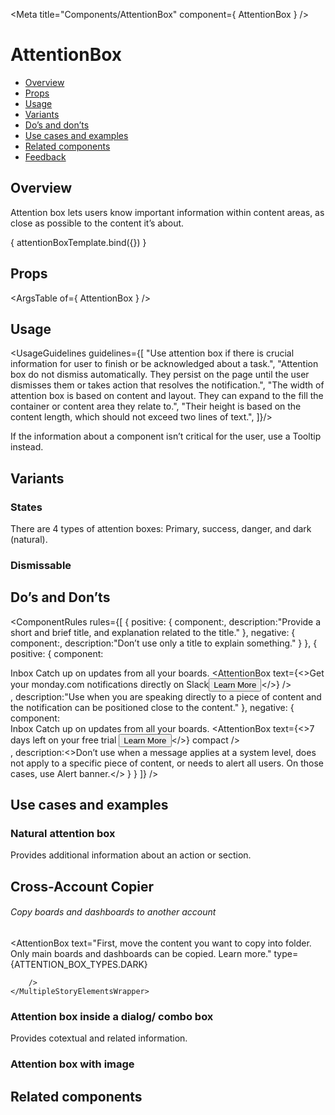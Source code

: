 
<Meta
  title="Components/AttentionBox"
  component={ AttentionBox }
/>

<!--- Component template -->


<!--- Component documentation -->

# AttentionBox
- [Overview](#overview)
- [Props](#props)
- [Usage](#usage)
- [Variants](#variants)
- [Do’s and don’ts](#dos-and-donts)
- [Use cases and examples](#use-cases-and-examples)
- [Related components](#related-components)
- [Feedback](#feedback)

## Overview
Attention box lets users know important information within content areas, as close as possible to the content it’s about.

<Canvas>
  <Story name="Overview"
         args={ {title: "Attention box title", text: "Studies show that 100% of people who celebrate birthdays, will eventually die.", componentClassName: "box"} }>
    { attentionBoxTemplate.bind({}) }
  </Story>
</Canvas>

## Props
<ArgsTable of={ AttentionBox } />

## Usage
<UsageGuidelines guidelines={[
  "Use attention box if there is crucial information for user to finish or be acknowledged about a task.",
  "Attention box do not dismiss automatically. They persist on the page until the user dismisses them or takes action that resolves the notification.",
  "The width of attention box is based on content and layout. They can expand to the fill the container or content area they relate to.",
  "Their height is based on the content length, which should not exceed two lines of text.",
]}/>

<Tip title="Check yourself">If the information about a component isn’t critical for the user, use a Tooltip instead.</Tip>

## Variants
### States
There are 4 types of attention boxes: Primary, success, danger, and dark (natural).
<Canvas>
  <Story name="States">
    <MultipleStoryElementsWrapper className="monday-style-attention-box_column-wrapper">
      <AttentionBox title="Primary" text="Lorem Ipsum is simply dummy text of the printing and typesetting industry." componentClassName="box" />
      <AttentionBox title="Success" text="Lorem Ipsum is simply dummy text of the printing and typesetting industry." type={ATTENTION_BOX_TYPES.SUCCESS} componentClassName="box" />
      <AttentionBox title="Danger" text="Lorem Ipsum is simply dummy text of the printing and typesetting industry." type={ATTENTION_BOX_TYPES.DANGER} componentClassName="box" />
      <AttentionBox title="Dark" text="Lorem Ipsum is simply dummy text of the printing and typesetting industry." type={ATTENTION_BOX_TYPES.DARK} componentClassName="box" />
    </MultipleStoryElementsWrapper>
</Story>
</Canvas>

### Dismissable 
<Canvas>
  <Story name="Dismissable ">
    <AttentionBox title="Regular attention box" text="Dismissable attention box with two lines of content." onClose componentClassName="box" />
    <AttentionBox text="Attention box in compact mode" onClose compact componentClassName="box" />
  </Story>
</Canvas>

## Do’s and Don’ts
<ComponentRules
  rules={[
    {
      positive: {
        component:<AttentionBox title="Attention box title" text="Studies show that 100% of people who celebrate birthdays, will eventually die." componentClassName="box"/>,
        description:"Provide a short and brief title, and explanation related to the title."
      },
      negative: {
        component:<AttentionBox title="Attention box title" />,
        description:"Don’t use only a title to explain something."
      }
    },
    {
      positive: {
        component:
          <div>
            <span className="monday-style-attention-box_title">Inbox</span>
            <span className="monday-style-attention-box_text" >Catch up on updates from all your boards.</span>
            <AttentionBox text={<>Get your monday.com notifications directly on Slack<Button size={Button.sizes.SMALL}>Learn More</Button></>}  />
          </div>,
        description:"Use when you are speaking directly to a piece of content and the notification can be positioned close to the content."
      },
      negative: {
        component:
          <div>
            <span className="monday-style-attention-box_title">Inbox</span>
            <span className="monday-style-attention-box_text" >Catch up on updates from all your boards.</span>
            <AttentionBox text={<>7 days left on your free trial <Button size={Button.sizes.SMALL}>Learn More</Button></>} compact />
          </div>,
        description:<>Don’t use when a message applies at a system level, does not apply to a specific piece of content, or needs to alert all users. On those cases, use Alert banner.</>
      }
    }
  ]}
/>

## Use cases and examples
### Natural attention box
Provides additional information about an action or section.
<Canvas>
  <Story name="Natural attention box">
    <MultipleStoryElementsWrapper>
        <h2 className="monday-style-attention-box_title">Cross-Account Copier</h2>
        <h6 className="monday-style-attention-box_text" >Copy boards and dashboards to another account</h6>
        <AttentionBox 
          text="First, move the content you want to copy into folder. Only main boards and dashboards can be copied. Learn more." 
          type={ATTENTION_BOX_TYPES.DARK}
        
        />
    </MultipleStoryElementsWrapper>
  </Story>
</Canvas>

### Attention box inside a dialog/ combo box
Provides cotextual and related information.
<Canvas>
  <Story name="Attention box inside a dialog/ combo box">
    <AttentionBox />
    <AttentionBox />
  </Story>
</Canvas>

### Attention box with image
<Canvas>
  <Story name="Attention box with image">
    <AttentionBox 
      title="With image" 
      withoutIcon 
      text="This is a very long message but keep it maximum two or three lines it need to. This is a very long message but keep it maximum two or three lines it need to." 
    />
  </Story>
</Canvas>

## Related components
<RelatedComponents componentsNames={[]} />